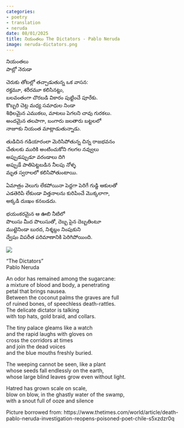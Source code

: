 ```yaml
---
categories:
- poetry
- translation
- neruda
date: 08/01/2025
title: నియంతలు The Dictators - Pablo Neruda
image: neruda-dictators.png
---
```

నియంతలు <br>
పాబ్లో నెరుడా 

చెరుకు తోటల్లో తచ్చాడుతున్న ఒక వాసన: <br>
రక్తమూ, శరీరమూ కలిసినట్టు, <br>
బలవంతంగా చొరబడి వికారం పుట్టించే పూరేకు. <br>
కొబ్బరి చెట్ల మధ్య సమాధుల నిండా <br>
శిథిలమైన ఎముకలు, మాటలు పెగలని చావు గురకలు.<br>
అందమైన తలపాగా, బంగారు జలతారు బట్టలలో <br>
నాజూకు నియంత మాట్లాడుతున్నాడు.

తుడిచిన గడియారంలా మెరిసిపోతున్న చిన్న రాజభవనం <br>
చేతులకు మురికి అంటించుకోని గలగల నవ్వులు<br>
అప్పుడప్పుడూ వరండాలు దిగి <br>
అప్పుడే పాతిపెట్టబడిన నీలపు నోళ్ళ<br>
మృత స్వరాలలో కలిసిపోతుంటాయి. <br>

ఏమాత్రం వెలుగు లేకపోయినా పెద్దగా పెరిగే గుడ్డి ఆకులతో <br>
ఎడతెరిపి లేకుండా విత్తనాలను కురిపించే మొక్కలాగా,<br>
అక్కడి దుఃఖం కనబడదు.

భయంకరమైన ఆ ఊబి నీటిలో <br>
పొలుసు మీద పొలుసుతో, దెబ్బ పైన దెబ్బతింటూ <br>
ముట్టెనిండా బురద, నిశ్శబ్దం నింపుకుని <br>
ద్వేషం విపరీత పరిమాణానికి పెరిగిపోయింది.<br>

![](neruda-dictators.png)

"The Dictators"<br>
Pablo Neruda

An odor has remained among the sugarcane:<br>
a mixture of blood and body, a penetrating<br>
petal that brings nausea.<br>
Between the coconut palms the graves are full<br>
of ruined bones, of speechless death-rattles.<br>
The delicate dictator is talking<br>
with top hats, gold braid, and collars.<br>

The tiny palace gleams like a watch<br>
and the rapid laughs with gloves on<br>
cross the corridors at times<br>
and join the dead voices<br>
and the blue mouths freshly buried.<br>

The weeping cannot be seen, like a plant<br>
whose seeds fall endlessly on the earth,<br>
whose large blind leaves grow even without light.<br>

Hatred has grown scale on scale,<br>
blow on blow, in the ghastly water of the swamp,<br>
with a snout full of ooze and silence<br>



Picture borrowed from:
https://www.thetimes.com/world/article/death-pablo-neruda-investigation-reopens-poisoned-poet-chile-s5xzdzr0q